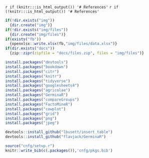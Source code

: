 \newpage 

`r if (knitr:::is_html_output()) '# References'`
`r if (!knitr:::is_html_output()) '# References'`

```r
if(!dir.exists("img")) 
  {dir.create("img")}
if(!dir.exists("img/files"))
  {dir.create("img/files")}
if(exists("fb"))
  {openxlsx::write.xlsx(fb,"img/files/data.xlsx")}
if(dir.exists("docs"))
  {zip::zipr(zipfile = "docs/files.zip", files = "img/files")}
```

```r

install.packages("devtools")
install.packages("bookdown")
install.packages("citr")
install.packages("knitr")
install.packages("tidyverse")
install.packages("googlesheets4")
install.packages("agricolae")
install.packages("GerminaR")
install.packages("compareGroups")
install.packages("FactoMineR")
install.packages("cowplot")
install.packages("grid")
install.packages("png")
install.packages("jpeg")

devtools::install_github("lbusett/insert_table")
devtools::install_github("flavjack/GerminaR")

source("cnfg/setup.r")
knitr::write_bib(c(.packages()),'cnfg/pkgs.bib')

```

